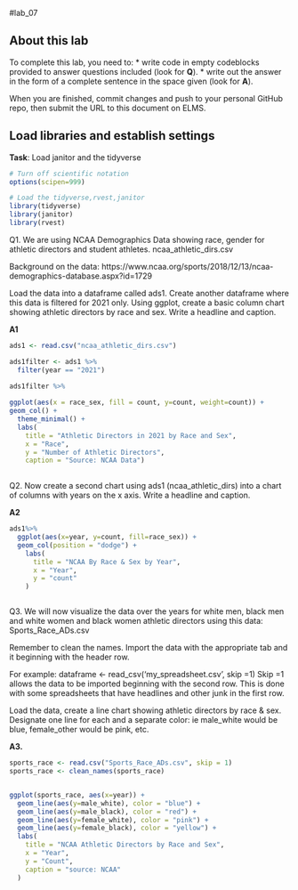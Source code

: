 #lab_07 

## About this lab

To complete this lab, you need to:
* write code in empty codeblocks provided to answer questions included (look for **Q**).
* write out the answer in the form of a complete sentence in the space given (look for **A**).

When you are finished, commit changes and push to your personal GitHub repo, then submit the URL to this document on ELMS.

## Load libraries and establish settings
**Task**: Load janitor and the tidyverse
```r
# Turn off scientific notation
options(scipen=999)

# Load the tidyverse,rvest,janitor
library(tidyverse)
library(janitor)
library(rvest)
```


Q1. We are using NCAA Demographics Data showing race, gender for athletic directors and student athletes. ncaa_athletic_dirs.csv

Background on the data:
https://www.ncaa.org/sports/2018/12/13/ncaa-demographics-database.aspx?id=1729

Load the data into a dataframe called ads1. 
Create another dataframe where this data is filtered for 2021 only.
Using ggplot, create a basic column chart showing athletic directors by race and sex. 
Write a headline and caption.

**A1**

```r
ads1 <- read.csv("ncaa_athletic_dirs.csv") 

ads1filter <- ads1 %>% 
  filter(year == "2021")
```


```r
ads1filter %>%
  
ggplot(aes(x = race_sex, fill = count, y=count, weight=count)) +
geom_col() +
  theme_minimal() +
  labs(
    title = "Athletic Directors in 2021 by Race and Sex",
    x = "Race",
    y = "Number of Athletic Directors",
    caption = "Source: NCAA Data")
 

```

Q2. Now create a second chart using ads1 (ncaa_athletic_dirs) into a chart of columns with years on the x axis.
Write a headline and caption.

**A2**

```r

ads1%>%
  ggplot(aes(x=year, y=count, fill=race_sex)) +
  geom_col(position = "dodge") +
    labs(
      title = "NCAA By Race & Sex by Year",
      x = "Year",
      y = "count"
    )



```

Q3. We will now visualize the data over the years for white men, black men and white women and black women athletic directors using this data: Sports_Race_ADs.csv

Remember to clean the names. Import the data with the appropriate tab and it beginning with the header row.

For example:
dataframe <- read_csv('my_spreadsheet.csv', skip =1)
Skip =1 allows the data to be imported beginning with the second row. This is done with some spreadsheets that have headlines and other junk in the first row.


Load the data, create a line chart showing athletic directors by race & sex. 
Designate one line for each and a separate color: ie male_white would be blue, female_other would be pink, etc. 

**A3.**

```r
sports_race <- read.csv("Sports_Race_ADs.csv", skip = 1)
sports_race <- clean_names(sports_race)


ggplot(sports_race, aes(x=year)) +
  geom_line(aes(y=male_white), color = "blue") +
  geom_line(aes(y=male_black), color = "red") +
  geom_line(aes(y=female_white), color = "pink") +
  geom_line(aes(y=female_black), color = "yellow") +
  labs(
    title = "NCAA Athletic Directors by Race and Sex",
    x = "Year",
    y = "Count",
    caption = "source: NCAA"
  )

```


